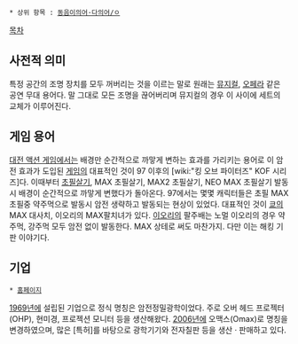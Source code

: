  * 상위 항목 : [[동음이의어·다의어/ㅇ]]

[[목차]]
== 사전적 의미 ==
특정 공간의 조명 장치를 모두 꺼버리는 것을 이르는 말로 원래는 [[뮤지컬]], [[오페라]] 같은 공연 무대 용어다. 말 그대로 모든 조명을 끊어버리며 뮤지컬의 경우 이 사이에 세트의 교체가 이루어진다.

== 게임 용어 ==
[[대전 액션 게임]]에서는 배경만 순간적으로 까맣게 변하는 효과를 가리키는 용어로 이 암전 효과가 도입된 [[게임]]의 대표적인 것이 97 이후의 [wiki:"킹 오브 파이터즈" KOF 시리즈]다. 이때부터 [[초필살기]], MAX 초필살기, MAX2 초필살기, NEO MAX 초필살기 발동시 배경이 순간적으로 까맣게 변했다가 돌아온다. 97에서는 몇몇 캐릭터들은 초필 MAX 초필중 약주먹으로 발동시 암전 생략하고 발동되는 현상이 있었다. 대표적인 것이 [[쿄]]의 MAX 대사치, 이오리의 MAX팔치녀가 있다. [[이오리]]의 팔주배는 노멀 이오리의 경우 약주먹, 강주먹 모두 암전 없이 발동한다. MAX 상테로 써도 마찬가지. 다만 이는 해킹 기판 이야기다.

== 기업 ==
 * [http://www.omax.co.kr 홈페이지]
[[1969년]]에 설립된 기업으로 정식 명칭은 암전정밀광학이었다. 주로 오버 헤드 프로젝터(OHP), 현미경, 프로젝션 모니터 등을 생산해왔다. [[2006년]]에 오맥스(Omax)로 명칭을 변경하였으며, 많은 [특허]를 바탕으로 광학기기와 전자칠판 등을 생산 · 판매하고 있다.
